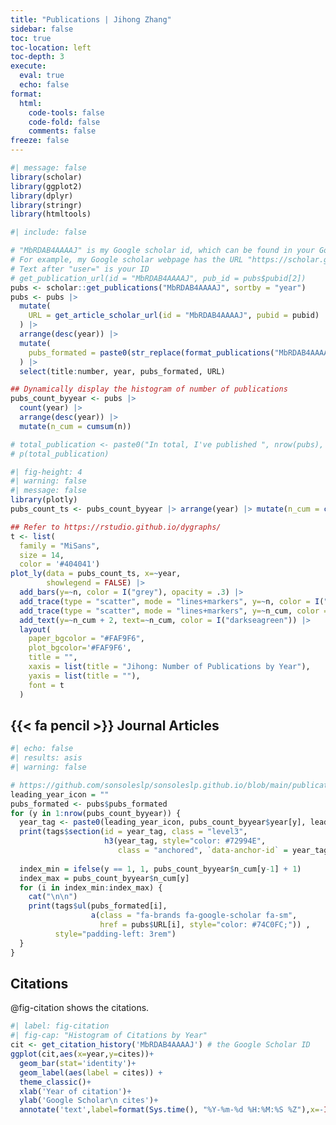 ```yaml
---
title: "Publications | Jihong Zhang"
sidebar: false
toc: true
toc-location: left
toc-depth: 3
execute: 
  eval: true
  echo: false
format: 
  html:
    code-tools: false
    code-fold: false
    comments: false
freeze: false    
---
```


```r
#| message: false
library(scholar)
library(ggplot2)
library(dplyr)
library(stringr)
library(htmltools)
```

```r
#| include: false

# "MbRDAB4AAAAJ" is my Google scholar id, which can be found in your Google scholar URL address
# For example, my Google scholar webpage has the URL "https://scholar.google.com/citations?user=MbRDAB4AAAAJ&hl=zh-CN"
# Text after "user=" is your ID
# get_publication_url(id = "MbRDAB4AAAAJ", pub_id = pubs$pubid[2])
pubs <- scholar::get_publications("MbRDAB4AAAAJ", sortby = "year") 
pubs <- pubs |> 
  mutate(
    URL = get_article_scholar_url(id = "MbRDAB4AAAAJ", pubid = pubid)
  ) |> 
  arrange(desc(year)) |> 
  mutate(
    pubs_formated = paste0(str_replace(format_publications("MbRDAB4AAAAJ"), "Zhang, J.", "**Zhang, J.**"))
  ) |> 
  select(title:number, year, pubs_formated, URL)
```

```r
## Dynamically display the histogram of number of publications
pubs_count_byyear <- pubs |> 
  count(year) |> 
  arrange(desc(year)) |> 
  mutate(n_cum = cumsum(n))

# total_publication <- paste0("In total, I've published ", nrow(pubs), " papers. ")
# p(total_publication)
```

```r
#| fig-height: 4
#| warning: false
#| message: false
library(plotly)
pubs_count_ts <- pubs_count_byyear |> arrange(year) |> mutate(n_cum = cumsum(n))

## Refer to https://rstudio.github.io/dygraphs/
t <- list(
  family = "MiSans",
  size = 14,
  color = '#404041')
plot_ly(data = pubs_count_ts, x=~year,
        showlegend = FALSE) |> 
  add_bars(y=~n, color = I("grey"), opacity = .3) |> 
  add_trace(type = "scatter", mode = "lines+markers", y=~n, color = I("maroon")) |> 
  add_trace(type = "scatter", mode = "lines+markers", y=~n_cum, color = I("darkseagreen")) |> 
  add_text(y=~n_cum + 2, text=~n_cum, color = I("darkseagreen")) |> 
  layout(
    paper_bgcolor = "#FAF9F6",
    plot_bgcolor='#FAF9F6',
    title = "",
    xaxis = list(title = "Jihong: Number of Publications by Year"),
    yaxis = list(title = ""),
    font = t
  ) 
```

## {{< fa pencil >}} Journal Articles

```r
#| echo: false
#| results: asis
#| warning: false

# https://github.com/sonsoleslp/sonsoleslp.github.io/blob/main/publications.qmd
leading_year_icon = ""
pubs_formated <- pubs$pubs_formated
for (y in 1:nrow(pubs_count_byyear)) {
  year_tag <- paste0(leading_year_icon, pubs_count_byyear$year[y], leading_year_icon)
  print(tags$section(id = year_tag, class = "level3",
                     h3(year_tag, style="color: #72994E", 
                        class = "anchored", `data-anchor-id` = year_tag)))
  
  index_min = ifelse(y == 1, 1, pubs_count_byyear$n_cum[y-1] + 1)
  index_max = pubs_count_byyear$n_cum[y]
  for (i in index_min:index_max) {
    cat("\n\n")
    print(tags$ul(pubs_formated[i], 
                  a(class = "fa-brands fa-google-scholar fa-sm", 
                    href = pubs$URL[i], style="color: #74C0FC;")) , 
          style="padding-left: 3rem")
  }
}
```


## Citations

@fig-citation shows the citations.

```r
#| label: fig-citation
#| fig-cap: "Histogram of Citations by Year"
cit <- get_citation_history('MbRDAB4AAAAJ') # the Google Scholar ID
ggplot(cit,aes(x=year,y=cites))+
  geom_bar(stat='identity')+
  geom_label(aes(label = cites)) +
  theme_classic()+
  xlab('Year of citation')+
  ylab('Google Scholar\n cites')+
  annotate('text',label=format(Sys.time(), "%Y-%m-%d %H:%M:%S %Z"),x=-Inf,y=Inf,vjust=1.5,hjust=-0.05,size=3,colour='gray')
```
